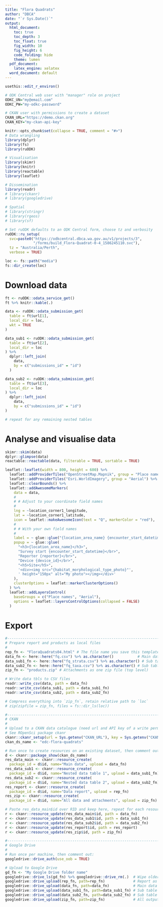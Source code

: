 ```yaml
---
title: "Flora Quadrats"
author: "DBCA"
date: "`r Sys.Date()`"
output:
  html_document:
    toc: true
    toc_depth: 3
    toc_float: true
    fig_width: 10
    fig_height: 6
    code_folding: hide
    theme: lumen
  pdf_document:
    latex_engine: xelatex
  word_document: default
---
```

<!--  
This Rmd template provides an example workflow to access submissions and 
attachments of a given ODK Central form using its OData API and disseminate
data, attachments, and this report via CKAN or Google Drive.

You will need:
* An ODK Central form's OData Service URL (ending in .svc), accessed from the 
"Analyse using OData" button on the form submission tab.
* Username and password of an ODK Central webuser authorised to view this form.
* Optional: base URL and write-permitted API key for a CKAN instance.
* Optional: a Google account and the means to authenticate (e.g. phone for 2FA).
-->

<!--
Step 1: Setup ruODK, ckanr
Secrets are set as environment variables to keep them outside of this document. 
Read vignette "setup" for further information.
-->
<!-- 1a. Open the .Renviron file:  -->
```r
usethis::edit_r_environ()
```

<!-- 1b. Paste the following block using your own, working credentials:  -->
```r
# ODK Central web user with "manager" role on project
ODKC_UN="my@email.com"
ODKC_PW="my-odkc-password"

# CKAN user with permissions to create a dataset
CKAN_URL="https://demo.ckan.org"
CKAN_KEY="my-ckan-api-key"
```
<!-- 1c: Restart the R session to load these environment variables. -->

<!-- 
* Configure ODK Central base URL (url), project ID (pid), and form ID (fid) 
in one step using the OData Service URL.
* Paste your own Service URL over `svc="..."`.
* Paste your local timezone over `Australia/Perth`.
* Adjust `loc` to a local subfolder for downloaded attachments.
-->
```r
knitr::opts_chunk$set(collapse = TRUE, comment = "#>")
# Data wrangling
library(dplyr)
library(fs)
library(ruODK)

# Visualisation
library(skimr)
library(knitr)
library(reactable)
library(leaflet)

# Dissemination
library(readr)
# library(ckanr)
# library(googledrive)

# Spatial
# library(stringr)
# library(rgeos)
# library(sf)

# Set ruODK defaults to an ODK Central form, choose tz and verbosity
ruODK::ru_setup(
  svc=paste0("https://odkcentral.dbca.wa.gov.au/v1/projects/3",
             "/forms/build_Flora-Quadrat-0-4_1586245110.svc"),
  tz = "Australia/Perth",
  verbose = TRUE)

loc <- fs::path("media")
fs::dir_create(loc)
```

# Download data
<!-- Get table names. `ft` will contain one row per separate table. -->
```r
ft <- ruODK::odata_service_get()
ft %>% knitr::kable(.)
```

<!-- 
Get and parse submissions.

Repeat for each table name in form_tables$url. 

Once happy with the parsing results, verbose can be set to FALSE.

A note on geofields:

Points (geopoint), Lines (geotrace), Polygons (geoshape) parse with either
GeoJSON or WKT. If you want to further spatially enable the data, choose
via parameter `wkt` the format that works best for you.

`wkt=TRUE` returns strings of WKT which you can parse with e.g. 

wkt_geoshape %>%
    stringr::str_replace_all(",undefined NaN", "") %>%
    rgeos::readWKT() %>%
    sf::st_as_sfc()
    
`wkt=FALSE` returns GeoJSON
-->
```r
data <- ruODK::odata_submission_get(
  table = ft$url[1], 
  local_dir = loc, 
  wkt = TRUE
)

data_sub1 <- ruODK::odata_submission_get(
  table = ft$url[2], 
  local_dir = loc
) %>%
  dplyr::left_join(
    data, 
    by = c("submissions_id" = "id")
  )

data_sub2 <- ruODK::odata_submission_get(
  table = ft$url[3], 
  local_dir = loc
) %>%
  dplyr::left_join(
    data, 
    by = c("submissions_id" = "id")
)

# repeat for any remaining nested tables
```

# Analyse and visualise data
<!-- Summarise, analyse, visualise the tibble(s) data (, data_sub1, data_sub2) -->
```r
skimr::skim(data)
dplyr::glimpse(data)
reactable::reactable(data, filterable = TRUE, sortable = TRUE)
```

```r
leaflet::leaflet(width = 800, height = 600) %>%
  leaflet::addProviderTiles("OpenStreetMap.Mapnik", group = "Place names") %>%
  leaflet::addProviderTiles("Esri.WorldImagery", group = "Aerial") %>%
  leaflet::clearBounds() %>%
  leaflet::addAwesomeMarkers(
    data = data,
    # 
    # # Adjust to your coordinate field names
    # 
    lng = ~location_corner1_longitude, 
    lat = ~location_corner1_latitude, 
    icon = leaflet::makeAwesomeIcon(text = "Q", markerColor = "red"),
    # 
    # # With your own field names
    # 
    label = ~ glue::glue("{location_area_name} {encounter_start_datetime}"),
    popup = ~ glue::glue(
      "<h3>{location_area_name}</h3>",
      "Survey start {encounter_start_datetime}</br>",
      "Reporter {reporter}</br>",
      "Device {device_id}</br>",
      "<h5>Site</h5>",
      '<div><img src="{habitat_morphological_type_photo}"',
      ' height="150px" alt="My photo"></img></div>'
    ),
    clusterOptions = leaflet::markerClusterOptions()
  ) %>%
  leaflet::addLayersControl(
    baseGroups = c("Place names", "Aerial"),
    options = leaflet::layersControlOptions(collapsed = FALSE)
  )
```

# Export
<!--
The form submissions are now extracted and visualised. What's next:

* Save data to local files (e.g. CSV).
* Compile report (e.g. to HTML).
* Compress all outputs as ZIP.
* Upload these artifacts to a CKAN data catalogue.
* Upload same artifacts to Google Drive.

Notes: 

* Generate the HTML report once off without the next chunk (`eval=F`), 
as the chunk refers to the rendered output file (HTML) before the file is 
created initially.
* Run report always twice to generate (run 1) and upload (run 2) the latest HTML.
-->
```r
#------------------------------------------------------------------------------#
# Prepare report and products as local files
#
rep_fn <- "FloraQuadrats04.html" # The file name you save this template under
data_fn <- here::here("fq.csv") %>% as.character()           # Main data
data_sub1_fn <- here::here("fq_strata.csv") %>% as.character() # Sub table 1
data_sub2_fn <- here::here("fq_taxa.csv") %>% as.character() # Sub table 2
zip_fn <- "products.zip" # Attachments as one zip file (top level)

# Write data tbls to CSV files
readr::write_csv(data, path = data_fn)
readr::write_csv(data_sub1, path = data_sub1_fn)
readr::write_csv(data_sub2, path = data_sub2_fn)

# Compress everything into `zip_fn`, retain relative path to `loc`
# zip(zipfile = zip_fn, files = fs::dir_ls(loc))

#------------------------------------------------------------------------------#
# CKAN
#
# Upload to a CKAN data catalogue (need url and API key of a write permitted user)
# See ROpenSci package ckanr
ckanr::ckanr_setup(url = Sys.getenv("CKAN_URL"), key = Sys.getenv("CKAN_KEY"))
ckan_ds_name <- "edc-flora-quadrats"

# Run once to create resources on an existing dataset, then comment out
d <- ckanr::package_show(ckan_ds_name)
res_data_main <- ckanr::resource_create(
  package_id = d$id, name="Main data", upload = data_fn)
res_data_sub1 <- ckanr::resource_create(
  package_id = d$id, name="Nested data table 1", upload = data_sub1_fn)
res_data_sub2 <- ckanr::resource_create(
  package_id = d$id, name="Nested data table 2", upload = data_sub2_fn)
res_report <- ckanr::resource_create(
  package_id = d$id, name="Data report", upload = rep_fn)
res_zip <- ckanr::resource_create(
  package_id = d$id, name="All data and attachments", upload = zip_fn)

# Paste res_data_main$id over RID and keep here, repeat for each resource
r <- ckanr::resource_update(res_data_main$id, path = data_fn)
r <- ckanr::resource_update(res_data_sub1$id, path = data_sub1_fn)
r <- ckanr::resource_update(res_data_sub2$id, path = data_sub2_fn)
r <- ckanr::resource_update(res_report$id, path = res_report)
r <- ckanr::resource_update(res_zip$id, path = zip_fn)

#------------------------------------------------------------------------------#
# Google Drive
#
# Run once per machine, then comment out:
googledrive::drive_auth(use_oob = TRUE)

# Upload to Google Drive
gd_fn <- "My Google Drive folder name"
googledrive::drive_ls(gd_fn) %>% googledrive::drive_rm(.)  # Wipe older outputs
googledrive::drive_upload(rep_fn, path=rep_fn)             # Report as HTML
googledrive::drive_upload(data_fn, path=data_fn)           # Main data as CSV
googledrive::drive_upload(data_sub1_fn, path=data_sub1_fn) # Sub table 1 as CSV
googledrive::drive_upload(data_sub2_fn, path=data_sub2_fn) # Sub table 2 as CSV
googledrive::drive_upload(zip_fn, path=zip_fn)             # All outputs as ZIP
```
